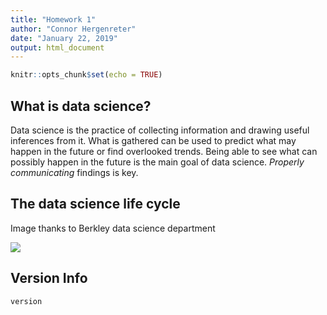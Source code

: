 ```yaml
---
title: "Homework 1"
author: "Connor Hergenreter"
date: "January 22, 2019"
output: html_document
---
```


```r
knitr::opts_chunk$set(echo = TRUE)
```

## What is data science?

Data science is the practice of collecting information and drawing useful inferences from it. What is gathered can be used to predict what may happen in the future or find overlooked trends. Being able to see what can possibly happen in the future is the main goal of data science. *Properly communicating* findings is key.

## The data science life cycle

Image thanks to Berkley data science department

![](https://cdn3.datascience.berkeley.edu/content/0be56de3069740669fe2d696fb60220e/DataScienceLifeCycle.jpg)

## Version Info

```r
version
```
